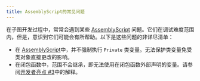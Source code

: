 ```yaml
---
title: AssemblyScript的常见问题
---
```


在子图开发过程中，常常会遇到某些 [AssemblyScript](https://github.com/AssemblyScript/assemblyscript) 问题。它们在调试难度范围内，但是，意识到它们可能会有所帮助。以下是这些问题的非详尽清单：

- 在 [AssemblyScript](https://www.assemblyscript.org/status.html#language-features)中，并不强制执行 `Private` 类变量。无法保护类变量免受类对象直接更改的影响。
- 在闭包函数中，范围不会继承，即无法使用在闭包函数外部声明的变量。请参阅[开发者亮点 #3](https://www.youtube.com/watch?v=1-8AW-lVfrA&t=3243s)中的解释。
